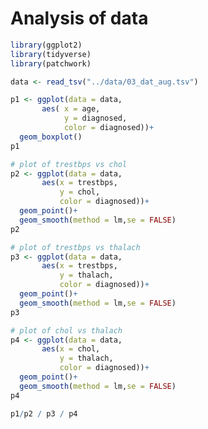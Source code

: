 # Analysis of data

```r
library(ggplot2)
library(tidyverse)
library(patchwork)
```

```r
data <- read_tsv("../data/03_dat_aug.tsv")
```

```r
p1 <- ggplot(data = data,
       aes( x = age,
            y = diagnosed,
            color = diagnosed))+
  geom_boxplot()
p1
```

```r
# plot of trestbps vs chol
p2 <- ggplot(data = data,
       aes(x = trestbps,
           y = chol,
           color = diagnosed))+
  geom_point()+
  geom_smooth(method = lm,se = FALSE)
p2
```

```r
# plot of trestbps vs thalach
p3 <- ggplot(data = data,
       aes(x = trestbps,
           y = thalach,
           color = diagnosed))+
  geom_point()+
  geom_smooth(method = lm,se = FALSE)
p3
```

```r
# plot of chol vs thalach
p4 <- ggplot(data = data,
       aes(x = chol,
           y = thalach,
           color = diagnosed))+
  geom_point()+
  geom_smooth(method = lm,se = FALSE)
p4
```

```r
p1/p2 / p3 / p4
```

